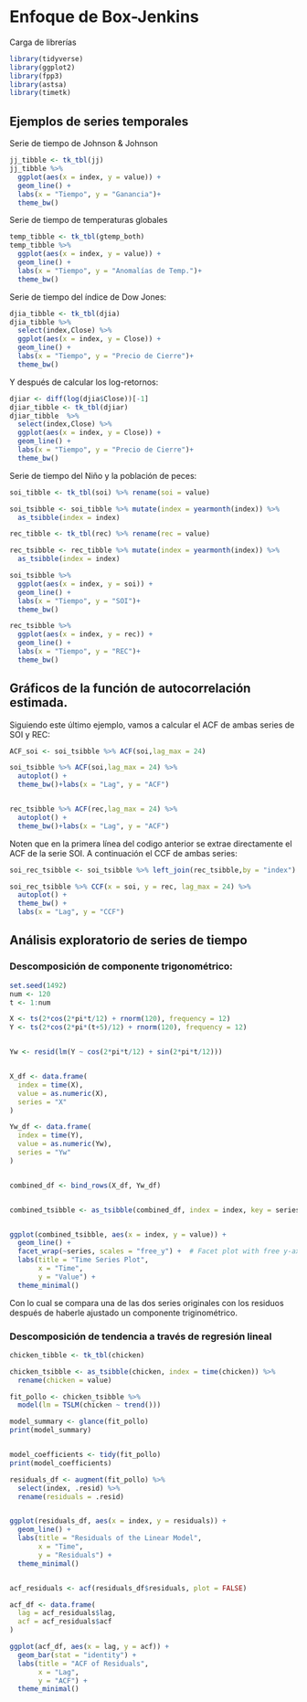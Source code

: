 # Enfoque de Box-Jenkins

Carga de librerías

```r
library(tidyverse)
library(ggplot2)
library(fpp3)
library(astsa)
library(timetk)
```

## Ejemplos de series temporales

Serie de tiempo de Johnson & Johnson

```r
jj_tibble <- tk_tbl(jj)
jj_tibble %>% 
  ggplot(aes(x = index, y = value)) +
  geom_line() +
  labs(x = "Tiempo", y = "Ganancia")+
  theme_bw()
```

Serie de tiempo de temperaturas globales

```r
temp_tibble <- tk_tbl(gtemp_both)
temp_tibble %>% 
  ggplot(aes(x = index, y = value)) +
  geom_line() +
  labs(x = "Tiempo", y = "Anomalías de Temp.")+
  theme_bw()
```

Serie de tiempo del índice de Dow Jones:

```r
djia_tibble <- tk_tbl(djia)
djia_tibble %>% 
  select(index,Close) %>%
  ggplot(aes(x = index, y = Close)) +
  geom_line() +
  labs(x = "Tiempo", y = "Precio de Cierre")+
  theme_bw()
```

Y después de calcular los log-retornos:

```r

djiar <- diff(log(djia$Close))[-1]
djiar_tibble <- tk_tbl(djiar)
djiar_tibble  %>% 
  select(index,Close) %>%
  ggplot(aes(x = index, y = Close)) +
  geom_line() +
  labs(x = "Tiempo", y = "Precio de Cierre")+
  theme_bw()
```

Serie de tiempo del Niño y la población de peces:

```r
soi_tibble <- tk_tbl(soi) %>% rename(soi = value)

soi_tsibble <- soi_tibble %>% mutate(index = yearmonth(index)) %>%
  as_tsibble(index = index)

rec_tibble <- tk_tbl(rec) %>% rename(rec = value)

rec_tsibble <- rec_tibble %>% mutate(index = yearmonth(index)) %>%
  as_tsibble(index = index)

soi_tsibble %>% 
  ggplot(aes(x = index, y = soi)) +
  geom_line() +
  labs(x = "Tiempo", y = "SOI")+
  theme_bw()

rec_tsibble %>% 
  ggplot(aes(x = index, y = rec)) +
  geom_line() +
  labs(x = "Tiempo", y = "REC")+
  theme_bw()
```

## Gráficos de la función de autocorrelación estimada.

Siguiendo este último ejemplo, vamos a calcular el ACF de ambas series de SOI y REC:

```r

ACF_soi <- soi_tsibble %>% ACF(soi,lag_max = 24)

soi_tsibble %>% ACF(soi,lag_max = 24) %>%
  autoplot() +
  theme_bw()+labs(x = "Lag", y = "ACF")


rec_tsibble %>% ACF(rec,lag_max = 24) %>%
  autoplot() +
  theme_bw()+labs(x = "Lag", y = "ACF")
```

Noten que en la primera línea del codigo anterior se extrae directamente el ACF de la serie SOI. A continuación el CCF de ambas series:

```r
soi_rec_tsibble <- soi_tsibble %>% left_join(rec_tsibble,by = "index")

soi_rec_tsibble %>% CCF(x = soi, y = rec, lag_max = 24) %>%
  autoplot() +
  theme_bw() +
  labs(x = "Lag", y = "CCF")
```

## Análisis exploratorio de series de tiempo

### Descomposición de componente trigonométrico:

```r
set.seed(1492)
num <- 120
t <- 1:num

X <- ts(2*cos(2*pi*t/12) + rnorm(120), frequency = 12)
Y <- ts(2*cos(2*pi*(t+5)/12) + rnorm(120), frequency = 12)


Yw <- resid(lm(Y ~ cos(2*pi*t/12) + sin(2*pi*t/12)))


X_df <- data.frame(
  index = time(X),
  value = as.numeric(X),
  series = "X"
)

Yw_df <- data.frame(
  index = time(Y),
  value = as.numeric(Yw),
  series = "Yw"
)


combined_df <- bind_rows(X_df, Yw_df)


combined_tsibble <- as_tsibble(combined_df, index = index, key = series)


ggplot(combined_tsibble, aes(x = index, y = value)) +
  geom_line() +
  facet_wrap(~series, scales = "free_y") +  # Facet plot with free y-axis scales
  labs(title = "Time Series Plot",
       x = "Time",
       y = "Value") +
  theme_minimal()

```

Con lo cual se compara una de las dos series originales con los residuos después de haberle ajustado un componente triginométrico.

### Descomposición de tendencia a través de regresión lineal

```r
chicken_tibble <- tk_tbl(chicken)

chicken_tsibble <- as_tsibble(chicken, index = time(chicken)) %>%
  rename(chicken = value)

fit_pollo <- chicken_tsibble %>%
  model(lm = TSLM(chicken ~ trend()))

model_summary <- glance(fit_pollo)
print(model_summary)


model_coefficients <- tidy(fit_pollo)
print(model_coefficients)

residuals_df <- augment(fit_pollo) %>%
  select(index, .resid) %>%
  rename(residuals = .resid)


ggplot(residuals_df, aes(x = index, y = residuals)) +
  geom_line() +
  labs(title = "Residuals of the Linear Model",
       x = "Time",
       y = "Residuals") +
  theme_minimal()


acf_residuals <- acf(residuals_df$residuals, plot = FALSE)

acf_df <- data.frame(
  lag = acf_residuals$lag,
  acf = acf_residuals$acf
)

ggplot(acf_df, aes(x = lag, y = acf)) +
  geom_bar(stat = "identity") +
  labs(title = "ACF of Residuals",
       x = "Lag",
       y = "ACF") +
  theme_minimal()

```
